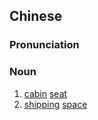 {{also|舱位}}
==Chinese==
{{zh-forms|s=舱位}}

===Pronunciation===
{{zh-pron
|m=cāngwèi
|cat=n
}}

===Noun===
{{zh-noun}}

# [[cabin]] [[seat]]
# [[shipping]] [[space]]